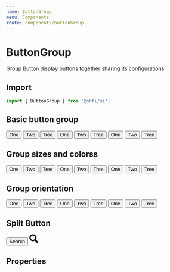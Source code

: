 ```yaml
---
name: ButtonGroup
menu: Components
route: components/buttonGroup
---
```



# ButtonGroup

Group Button display buttons together sharing its configurations

## Import

```javascript
import { ButtonGroup } from '@ohfi/ui';
```

## Basic button group

<Playground>
  <div className="flex flex-col items-center">
    <ButtonGroup color="primary" className="m-2">
      <Button>One</Button>
      <Button>Two</Button>
      <Button>Tree</Button>
    </ButtonGroup>
    <ButtonGroup color="primary" variant="contained" className="m-2">
      <Button>One</Button>
      <Button>Two</Button>
      <Button>Tree</Button>
    </ButtonGroup>
    <ButtonGroup color="primary" variant="text" className="m-2">
      <Button>One</Button>
      <Button>Two</Button>
      <Button>Tree</Button>
    </ButtonGroup>
  </div>
</Playground>

## Group sizes and colorss

<Playground>
  <div className="flex flex-col items-center">
    <ButtonGroup color="default" size="small" className="m-2">
      <Button>One</Button>
      <Button>Two</Button>
      <Button>Tree</Button>
    </ButtonGroup>
    <ButtonGroup color="primary" size="medium" className="m-2">
      <Button>One</Button>
      <Button>Two</Button>
      <Button>Tree</Button>
    </ButtonGroup>
    <ButtonGroup color="secondary" size="large" className="m-2">
      <Button>One</Button>
      <Button>Two</Button>
      <Button>Tree</Button>
    </ButtonGroup>
  </div>
</Playground>

## Group orientation

<Playground>
  <div className="flex flex-row justify-center">
    <ButtonGroup orientation="vertical" color="primary" className="m-2">
      <Button>One</Button>
      <Button>Two</Button>
      <Button>Tree</Button>
    </ButtonGroup>
    <ButtonGroup
      orientation="vertical"
      color="primary"
      variant="contained"
      className="m-2"
    >
      <Button>One</Button>
      <Button>Two</Button>
      <Button>Tree</Button>
    </ButtonGroup>
    <ButtonGroup
      orientation="vertical"
      color="primary"
      variant="text"
      className="m-2"
    >
      <Button>One</Button>
      <Button>Two</Button>
      <Button>Tree</Button>
    </ButtonGroup>
  </div>
</Playground>

## Split Button

<Playground>
  <div className="flex flex-col items-center">
    <ButtonGroup color="primary" className="m-2">
      <Button>Search</Button>
      <IconButton className="mr-2">
        <svg
          xmlns="http://www.w3.org/2000/svg"
          width="24"
          height="24"
          viewBox="0 0 24 24"
        >
          <path d="M23.822 20.88l-6.353-6.354c.93-1.465 1.467-3.2 1.467-5.059.001-5.219-4.247-9.467-9.468-9.467s-9.468 4.248-9.468 9.468c0 5.221 4.247 9.469 9.468 9.469 1.768 0 3.421-.487 4.839-1.333l6.396 6.396 3.119-3.12zm-20.294-11.412c0-3.273 2.665-5.938 5.939-5.938 3.275 0 5.94 2.664 5.94 5.938 0 3.275-2.665 5.939-5.94 5.939-3.274 0-5.939-2.664-5.939-5.939z" />
        </svg>
      </IconButton>
    </ButtonGroup>
  </div>
</Playground>

## Properties

<Props of={ButtonGroup} />
